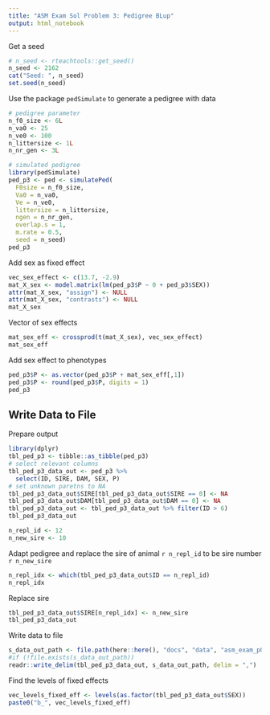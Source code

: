 ```yaml
---
title: "ASM Exam Sol Problem 3: Pedigree BLup"
output: html_notebook
---
```


Get a seed

```r
# n_seed <- rteachtools::get_seed()
n_seed <- 2162
cat("Seed: ", n_seed)
set.seed(n_seed)
```


Use the package `pedSimulate` to generate a pedigree with data

```r
# pedigree parameter
n_f0_size <- 6L
n_va0 <- 25
n_ve0 <- 100
n_littersize <- 1L
n_nr_gen <- 3L

# simulated pedigree
library(pedSimulate)
ped_p3 <- ped <- simulatePed(
  F0size = n_f0_size,
  Va0 = n_va0,
  Ve = n_ve0,
  littersize = n_littersize,
  ngen = n_nr_gen,
  overlap.s = 1,
  m.rate = 0.5,
  seed = n_seed)
ped_p3
```

Add sex as fixed effect

```r
vec_sex_effect <- c(13.7, -2.9)
mat_X_sex <- model.matrix(lm(ped_p3$P ~ 0 + ped_p3$SEX))
attr(mat_X_sex, "assign") <- NULL
attr(mat_X_sex, "contrasts") <- NULL
mat_X_sex
```

Vector of sex effects

```r
mat_sex_eff <- crossprod(t(mat_X_sex), vec_sex_effect)
mat_sex_eff
```

Add sex effect to phenotypes

```r
ped_p3$P <- as.vector(ped_p3$P + mat_sex_eff[,1])
ped_p3$P <- round(ped_p3$P, digits = 1)
ped_p3
```

## Write Data to File

Prepare output

```r
library(dplyr)
tbl_ped_p3 <- tibble::as_tibble(ped_p3)
# select relevant columns
tbl_ped_p3_data_out <- ped_p3 %>%
  select(ID, SIRE, DAM, SEX, P)
# set unknown paretns to NA
tbl_ped_p3_data_out$SIRE[tbl_ped_p3_data_out$SIRE == 0] <- NA
tbl_ped_p3_data_out$DAM[tbl_ped_p3_data_out$DAM == 0] <- NA
tbl_ped_p3_data_out <- tbl_ped_p3_data_out %>% filter(ID > 6)
tbl_ped_p3_data_out
```

```r
n_repl_id <- 12
n_new_sire <- 10
```

Adapt pedigree and replace the sire of animal `r n_repl_id` to be sire number `r n_new_sire`

```r
n_repl_idx <- which(tbl_ped_p3_data_out$ID == n_repl_id)
n_repl_idx
```

Replace sire

```r
tbl_ped_p3_data_out$SIRE[n_repl_idx] <- n_new_sire
tbl_ped_p3_data_out
```


Write data to file

```r
s_data_out_path <- file.path(here::here(), "docs", "data", "asm_exam_p03.csv")
#if (!file.exists(s_data_out_path))
readr::write_delim(tbl_ped_p3_data_out, s_data_out_path, delim = ",")
```


Find the levels of fixed effects

```r
vec_levels_fixed_eff <- levels(as.factor(tbl_ped_p3_data_out$SEX))
paste0("b_", vec_levels_fixed_eff)
```



